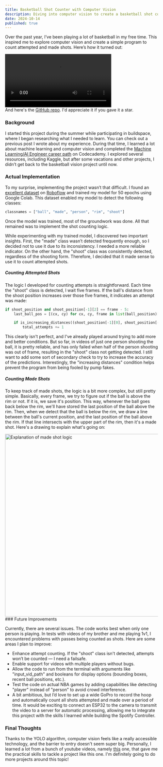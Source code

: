 ```yaml
---
title: Basketball Shot Counter with Computer Vision
description: Diving into computer vision to create a basketball shot counter using YOLO.
date: 2024-10-14
published: true
---
```


Over the past year, I’ve been playing a lot of basketball in my free time. This inspired me to explore computer vision and create a simple program to count attempted and made shots. Here’s how it turned out:
<div className="flex justify-center">
    <video className="border-2 border-border rounded-md" width="350" controls>
        <source src="/assets/demo_bballvision.mp4" type="video/mp4" />
Your browser does not support the video tag.
    </video>
</div>
And here's the <a className="link" href="https://github.com/arturchichorro/bballvision" target="_blank">GitHub repo</a>. I'd appreciate it if you gave it a star.

### Background 

I started this project during the summer while participating in buildspace, where I began researching what I needed to learn. You can check out a <Link className="link" href="7_sharing_and_buildspace">previous post</Link> I wrote about my experience. During that time, I learned a lot about machine learning and computer vision and completed the <a className="link" href="https://www.codecademy.com/profiles/achichorro/certificates/6f8e0510ca91437a847b53aa9e9aa3f1" target="_blank">Machine Learning/AI Engineer career path</a> on <a className="link" href="https://www.codecademy.com/" target="_blank"></a>Codecademy. I explored several resources, including Kaggle, but after some vacations and other projects, I didn’t get back to the basketball vision project until now.

### Actual Implementation

To my surprise, implementing the project wasn’t that difficult. I found an <a className="link" href="https://universe.roboflow.com/test-datset/basketball-bs0zc/dataset/1" target="_blank">excellent dataset</a> on <a className="link" href="https://roboflow.com/" target="_blank">Roboflow</a> and trained my model for 50 epochs using Google Colab. This dataset enabled my model to detect the following classes:
```python
classnames = ["ball", "made", "person", "rim", "shoot"]
```

Once the model was trained, most of the groundwork was done. All that remained was to implement the shot counting logic.

While experimenting with my trained model, I discovered two important insights. First, the "made" class wasn’t detected frequently enough, so I decided not to use it due to its inconsistency. I needed a more reliable indicator. On the other hand, the "shoot" class was consistently detected, regardless of the shooting form. Therefore, I decided that it made sense to use it to count attempted shots.

##### Counting Attempted Shots

The logic I developed for counting attempts is straightforward. Each time the "shoot" class is detected, I wait five frames. If the ball's distance from the shoot position increases over those five frames, it indicates an attempt was made:
```python
if shoot_position and shoot_position[-1][2] == frame - 5:
    last_ball_pos = [(cx, cy) for cx, cy, frame in list(ball_position)[-5:]]

    if is_increasing_distances((shoot_position[-1][0], shoot_position[-1][1]), last_ball_pos):
        total_attempts += 1
```

This clearly isn't perfect, and I've already played around trying to add more and better conditions. But so far, in videos of just one person shooting the ball, it is pretty reliable, and has only failed when half of the person shooting was out of frame, resulting in the "shoot" class not getting detected. I still want to add some sort of secondary check to try to increase the accuracy of the predictions. Interestingly, the "increasing distances" condition helps prevent the program from being fooled by pump fakes.

##### Counting Made Shots

To keep track of made shots, the logic is a bit more complex, but still pretty simple. Basically, every frame, we try to figure out if the ball is above the rim or not. If it is, we save it's position. This way, whenever the ball goes back below the rim, we'll have stored the last position of the ball above the rim. Then, when we detect that the ball is below the rim, we draw a line between the ball's current position, and the last position of the ball above the rim. If that line intersects with the upper part of the rim, then it's a made shot. Here's a drawing to explain what's going on:
<div className="flex justify-center">
    <img className="border-2 border-border rounded-md" src="/assets/bballvision_png.png" width="600" alt="Explanation of made shot logic" />
</div>
### Future Improvements

Currently, there are several issues. The code works best when only one person is playing. In tests with videos of my brother and me playing 1v1, I encountered problems with passes being counted as shots. Here are some areas I plan to improve:

- Enhance attempt counting. If the "shoot" class isn't detected, attempts won’t be counted — I need a failsafe.
- Enable support for videos with multiple players without bugs.
- Allow the code to run from the terminal with arguments like "input_vid_path" and booleans for display options (bounding boxes, recent ball positions, etc.).
- Test the code on actual NBA games by adding capabilities like detecting "player" instead of "person" to avoid crowd interference.
- A bit ambitious, but I’d love to set up a wide GoPro to record the hoop and automatically count all shots attempted and made over a period of time. It would be exciting to connect an ESP32 to the camera to transmit the video to a server for automatic processing, allowing me to integrate this project with the skills I learned while building the <Link className="link" href="8_embedded_programming">Spotify Controller</Link>.

### Final Thoughts

Thanks to the YOLO algorithm, computer vision feels like a really accessible technology, and the barrier to entry doesn't seem super big. Personally, I learned a lot from a bunch of youtube videos, namely <a className="link" href="https://www.youtube.com/watch?v=WgPbbWmnXJ8&t=3564s" target="_blank">this</a> one, that gave me the practical skills to tackle a project like this one. I'm definitely going to do more projects around this topic!